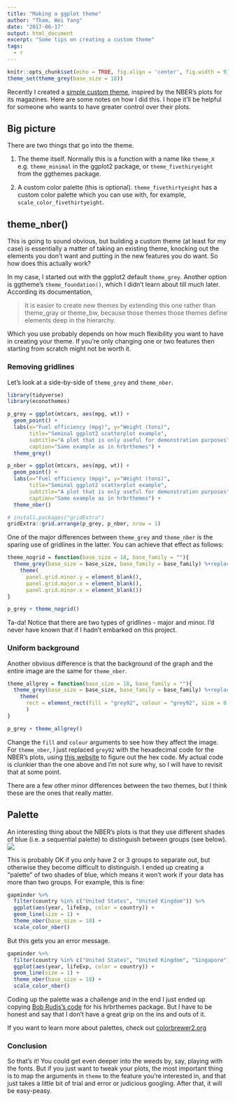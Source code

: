 ```yaml
---
title: "Making a ggplot theme"
author: "Tham, Wei Yang"
date: "2017-06-17"
output: html_document
excerpt: "Some tips on creating a custom theme"
tags:
  - r
---
```


```r
knitr::opts_chunk$set(echo = TRUE, fig.align = 'center', fig.width = 9)
theme_set(theme_grey(base_size = 18))
```

Recently I created a [simple custom theme](https://github.com/weiyangtham/econothemes), inspired by the NBER's plots for its magazines. Here are some notes on how I did this. I hope it'll be helpful for someone who wants to have greater control over their plots. 

## Big picture
There are two things that go into the theme.

1. The theme itself. Normally this is a function with a name like `theme_X` e.g. `theme_minimal` in the ggplot2 package, or `theme_fivethiryeight` from the ggthemes package. 

2. A custom color palette (this is optional). `theme_fivethirtyeight` has a custom color palette which you can use with, for example, `scale_color_fivethirtyeight`. 

## theme_nber()
This is going to sound obvious, but building a custom theme (at least for my case) is essentially a matter of taking an existing theme, knocking out the elements you don't want and putting in the new features you do want. So how does this actually work?

In my case, I started out with the ggplot2 default `theme_grey`. Another option is ggtheme's `theme_foundation()`, which I didn't learn about till much later. According its documentation, 

> It is easier to create new themes by extending this one rather than theme_gray or theme_bw, because those themes those themes define elements deep in the hierarchy.

Which you use probably depends on how much flexibility you want to have in creating your theme. If you're only changing one or two features then starting from scratch might not be worth it. 

### Removing gridlines

Let's look at a side-by-side of `theme_grey` and `theme_nber`. 

```r
library(tidyverse)
library(econothemes)

p_grey = ggplot(mtcars, aes(mpg, wt)) +
  geom_point() +
  labs(x="Fuel efficiency (mpg)", y="Weight (tons)",
       title="Seminal ggplot2 scatterplot example",
       subtitle="A plot that is only useful for demonstration purposes",
       caption="Same example as in hrbrthemes") + 
  theme_grey()

p_nber = ggplot(mtcars, aes(mpg, wt)) +
  geom_point() +
  labs(x="Fuel efficiency (mpg)", y="Weight (tons)",
       title="Seminal ggplot2 scatterplot example",
       subtitle="A plot that is only useful for demonstration purposes",
       caption="Same example as in hrbrthemes") + 
  theme_nber()

# install.packages("gridExtra")
gridExtra::grid.arrange(p_grey, p_nber, nrow = 1)

```


One of the major differences between `theme_grey` and `theme_nber` is the sparing use of gridlines in the latter. You can achieve that effect as follows:

```r
theme_nogrid = function(base_size = 18, base_family = ""){
  theme_grey(base_size = base_size, base_family = base_family) %+replace%
    theme(
      panel.grid.minor.y = element_blank(),
      panel.grid.major.x = element_blank(),
      panel.grid.minor.x = element_blank())
}

p_grey + theme_nogrid()

```

Ta-da! Notice that there are two types of gridlines - major and minor. I'd never have known that if I hadn't embarked on this project.

### Uniform background
Another obvious difference is that the background of the graph and the entire image are the same for `theme_nber`. 

```r
theme_allgrey = function(base_size = 18, base_family = ""){
  theme_grey(base_size = base_size, base_family = base_family) %+replace%
    theme(
      rect = element_rect(fill = "grey92", colour = "grey92", size = 0.5, linetype = 1)
      )
}

p_grey + theme_allgrey()
```

Change the `fill` and `colour` arguments to see how they affect the image. For `theme_nber`, I just replaced `grey92` with the hexadecimal code for the NBER's plots, using [this website](http://html-color-codes.info/colors-from-image/) to figure out the hex code. My actual code is clunkier than the one above and I'm not sure why, so I will have to revisit that at some point. 

There are a few other minor differences between the two themes, but I think these are the ones that really matter. 

## Palette
An interesting thing about the NBER's plots is that they use different shades of blue (i.e. a sequential palette) to distinguish between groups (see below). ![][nber_h1b]

[nber_h1b]: https://weiyangtham.github.io/images/nber_h1b.jpg

This is probably OK if you only have 2 or 3 groups to separate out, but otherwise they become difficult to distinguish. I ended up creating a "palette" of two shades of blue, which means it won't work if your data has more than two groups. For example, this is fine:

```r
gapminder %>% 
  filter(country %in% c("United States", "United Kingdom")) %>% 
  ggplot(aes(year, lifeExp, color = country)) + 
  geom_line(size = 1) + 
  theme_nber(base_size = 18) + 
  scale_color_nber()

```

But this gets you an error message. 

```r
gapminder %>% 
  filter(country %in% c("United States", "United Kingdom", "Singapore")) %>% 
  ggplot(aes(year, lifeExp, color = country)) + 
  geom_line(size = 1) + 
  theme_nber(base_size = 18) + 
  scale_color_nber()
```

Coding up the palette was a challenge and in the end I just ended up copying [Bob Rudis's code](https://github.com/hrbrmstr/hrbrthemes/blob/master/R/color.r) for his hrbrthemes package. But I have to be honest and say that I don't have a great grip on the ins and outs of it. 

If you want to learn more about palettes, check out [colorbrewer2.org](colorbrewer2.org)

### Conclusion

So that's it! You could get even deeper into the weeds by, say, playing with the fonts. But if you just want to tweak your plots, the most important thing is to map the arguments in `theme` to the feature you're interested in, and that just takes a little bit of trial and error or judicious googling. After that, it will be easy-peasy. 






